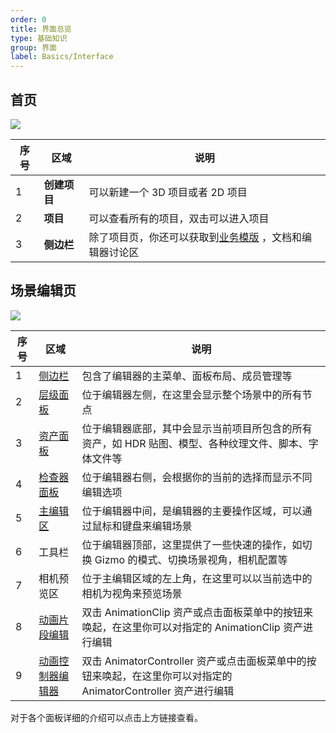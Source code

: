 ```yaml
---
order: 0
title: 界面总览
type: 基础知识
group: 界面
label: Basics/Interface
---
```


## 首页

<Image
  figcaption="首页"
  src="https://gw.alipayobjects.com/zos/OasisHub/334d8ca3-639f-4cd9-8aaa-93c1da7acdc3/image-20240318173506046.png"
/>

| 序号 | 区域         | 说明                                                                                |
| ---- | ------------ | ----------------------------------------------------------------------------------- |
| 1    | **创建项目** | 可以新建一个 3D 项目或者 2D 项目                                                    |
| 2    | **项目**     | 可以查看所有的项目，双击可以进入项目                                                |
| 3    | **侧边栏**   | 除了项目页，你还可以获取到[业务模版](/docs/interface/template) ，文档和编辑器讨论区 |

## 场景编辑页

<Image
  figcaption="场景编辑页"
  src="https://gw.alipayobjects.com/zos/OasisHub/3ff5739e-1a54-43f9-80ea-d422ce7c37ef/420285226-21106415-8df6-4ba8-8ccb-f1a62ca6265d.png"
/>

| 序号 | 区域 | 说明 |
| --- | --- | --- |
| 1 | [侧边栏](/docs/interface/sidebar) | 包含了编辑器的主菜单、面板布局、成员管理等 |
| 2 | [层级面板](/docs/interface/hierarchy) | 位于编辑器左侧，在这里会显示整个场景中的所有节点 |
| 3 | [资产面板](/docs/assets/interface) | 位于编辑器底部，其中会显示当前项目所包含的所有资产，如 HDR 贴图、模型、各种纹理文件、脚本、字体文件等 |
| 4 | [检查器面板](/docs/interface/inspector) | 位于编辑器右侧，会根据你的当前的选择而显示不同编辑选项 |
| 5 | [主编辑区](/docs/interface/viewport) | 位于编辑器中间，是编辑器的主要操作区域，可以通过鼠标和键盘来编辑场景 |
| 6 | 工具栏 | 位于编辑器顶部，这里提供了一些快速的操作，如切换 Gizmo 的模式、切换场景视角，相机配置等 |
| 7 | 相机预览区 | 位于主编辑区域的左上角，在这里可以以当前选中的相机为视角来预览场景 |
| 8 | [动画片段编辑](/docs/animation/clip) | 双击 AnimationClip 资产或点击面板菜单中的按钮来唤起，在这里你可以对指定的 AnimationClip 资产进行编辑 |
| 9 | [动画控制器编辑器](/docs/animation/animator) | 双击 AnimatorController 资产或点击面板菜单中的按钮来唤起，在这里你可以对指定的 AnimatorController 资产进行编辑 |

对于各个面板详细的介绍可以点击上方链接查看。
